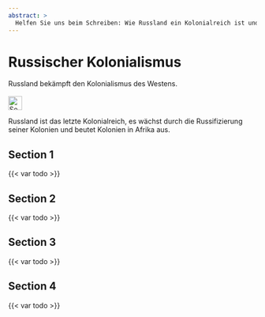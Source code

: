 ```yaml
---
abstract: > 
  Helfen Sie uns beim Schreiben: Wie Russland ein Kolonialreich ist und wie es seine Kolonien unterwirft und ausbeutet.
---
```


# Russischer Kolonialismus {#sec-colonies-russia}

::: {.callout-caution title="Mythos"}
Russland bekämpft den Kolonialismus des Westens.
[<br></br>![Search for topic in EUvsDisinfo](../all_common_img/EUvsDisinfo_400x240.jpg){height=2em}](https://euvsdisinfo.eu/disinformation-cases/?text=colonies%20russia&sort=relevance)
:::

::: {.callout-tip title="Wahrheit"}
Russland ist das letzte Kolonialreich, es wächst durch die Russifizierung seiner Kolonien und beutet Kolonien in Afrika aus.
:::

## Section 1

{{< var todo >}}

## Section 2

{{< var todo >}}

## Section 3

{{< var todo >}}

## Section 4

{{< var todo >}}


